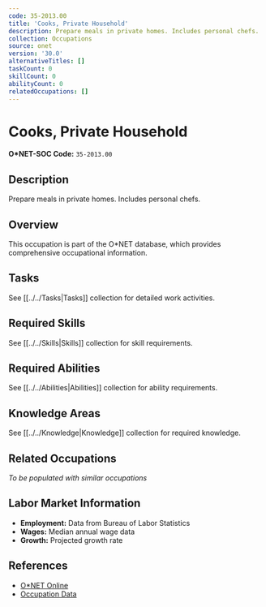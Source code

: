 ```yaml
---
code: 35-2013.00
title: 'Cooks, Private Household'
description: Prepare meals in private homes. Includes personal chefs.
collection: Occupations
source: onet
version: '30.0'
alternativeTitles: []
taskCount: 0
skillCount: 0
abilityCount: 0
relatedOccupations: []
---
```

# Cooks, Private Household

**O*NET-SOC Code:** `35-2013.00`

## Description

Prepare meals in private homes. Includes personal chefs.

## Overview

This occupation is part of the O*NET database, which provides comprehensive occupational information.

## Tasks

See [[../../Tasks|Tasks]] collection for detailed work activities.

## Required Skills

See [[../../Skills|Skills]] collection for skill requirements.

## Required Abilities

See [[../../Abilities|Abilities]] collection for ability requirements.

## Knowledge Areas

See [[../../Knowledge|Knowledge]] collection for required knowledge.

## Related Occupations

*To be populated with similar occupations*

## Labor Market Information

- **Employment:** Data from Bureau of Labor Statistics
- **Wages:** Median annual wage data
- **Growth:** Projected growth rate

## References

- [O*NET Online](https://www.onetonline.org/link/summary/35-2013.00)
- [Occupation Data](https://www.onetcenter.org/)
